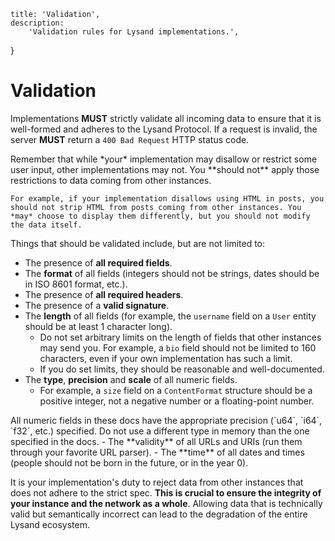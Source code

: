     title: 'Validation',
    description:
        'Validation rules for Lysand implementations.',
}

# Validation

Implementations **MUST** strictly validate all incoming data to ensure that it is well-formed and adheres to the Lysand Protocol. If a request is invalid, the server **MUST** return a `400 Bad Request` HTTP status code.

<Note>
    Remember that while *your* implementation may disallow or restrict some user input, other implementations may not. You **should not** apply those restrictions to data coming from other instances.

    For example, if your implementation disallows using HTML in posts, you should not strip HTML from posts coming from other instances. You *may* choose to display them differently, but you should not modify the data itself.
</Note>

Things that should be validated include, but are not limited to:

- The presence of **all required fields**.
- The **format** of all fields (integers should not be strings, dates should be in ISO 8601 format, etc.).
- The presence of **all required headers**.
- The presence of a **valid signature**.
- The **length** of all fields (for example, the `username` field on a `User` entity should be at least 1 character long).
  - Do not set arbitrary limits on the length of fields that other instances may send you. For example, a `bio` field should not be limited to 160 characters, even if your own implementation has such a limit.
  - If you do set limits, they should be reasonable and well-documented.
- The **type**, **precision** and **scale** of all numeric fields.
  - For example, a `size` field on a `ContentFormat` structure should be a positive integer, not a negative number or a floating-point number.
<Note>
    All numeric fields in these docs have the appropriate precision (`u64`, `i64`, `f32`, etc.) specified. Do not use a different type in memory than the one specified in the docs.
</Note>
- The **validity** of all URLs and URIs (run them through your favorite URL parser).
- The **time** of all dates and times (people should not be born in the future, or in the year 0).

It is your implementation's duty to reject data from other instances that does not adhere to the strict spec. **This is crucial to ensure the integrity of your instance and the network as a whole**. Allowing data that is technically valid but semantically incorrect can lead to the degradation of the entire Lysand ecosystem.